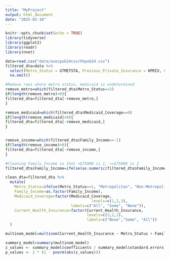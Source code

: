 ```yaml
---
title: "MyProject"
output: html_document
date: "2025-02-18"
---
```


```r
knitr::opts_chunk$set(echo = TRUE)
library(tidyverse)
library(ggplot2)
library(readr)
library(nnet)
```

```r
data=read.csv("data/asecpub24csv/hhpub24.csv")
filtered_dta=data %>% 
  select(Metro_Status = GTMETSTA, Previous_Private_Insurance = HPRIV, Current_Private_Insurance = NOW_HPRIV, Family_Income = HEFAMINC, Public_Insurance = HPUB, Medicaid_Coverage = HMCAID, Current_Health_Insurance = NOW_HCOV, Previous_Health_Insurance=HCOV) %>%
  na.omit() 

#Remove rows where metro status, medicaid is undetermined
remove_metro=which(filtered_dta$Metro_Status==3)
if(length(remove_metro)>0){
filtered_dta=filtered_dta[-remove_metro,]
}

remove_medicaid=which(filtered_dta$Medicaid_Coverage==0)
if(length(remove_medicaid)>0){
filtered_dta=filtered_dta[-remove_medicaid,]
}


remove_income=which(filtered_dta$Family_Income==-1)
if(length(remove_income)>0){
filtered_dta=filtered_dta[-remove_income,]
}

#Cleaning Family_Income so that <$75000 is 1, >=$75000 is 2
filtered_dta$Family_Income=ifelse(as.numeric(filtered_dta$Family_Income)<=13,1,2)

clean_dta=filtered_dta %>%
  mutate(
    Metro_Status=ifelse(Metro_Status==1, "Metropolitan", "Non-Metropolitan"),
    Family_Income=as.factor(Family_Income),
    Medicaid_Coverage=factor(Medicaid_Coverage,
                                      levels=c(1,2,3),
                             labels=c("All", "Some", "None")),
    Current_Health_Insurance=factor(Current_Health_Insurance,
                                    levels=c(3,2,1),
                                    labels=c("None","Some", "All"))
  )

multinom_model=multinom(Current_Health_Insurance ~ Metro_Status + Family_Income, data = clean_dta)
```
```r
summary_model=summary(multinom_model)
z_values <- summary_model$coefficients / summary_model$standard.errors
p_values <- 2 * (1 - pnorm(abs(z_values)))
```

